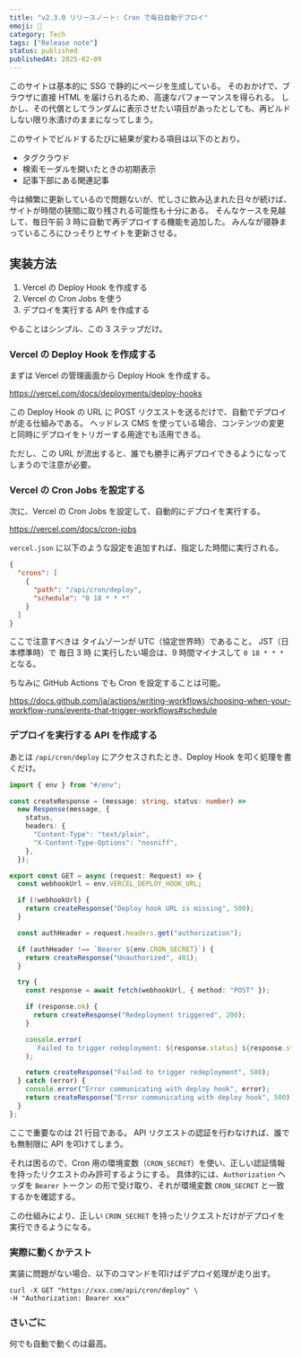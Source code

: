 ```yaml
---
title: "v2.3.0 リリースノート: Cron で毎日自動デプロイ"
emoji: 🚀
category: Tech
tags: ["Release note"]
status: published
publishedAt: 2025-02-09
---
```


このサイトは基本的に SSG で静的にページを生成している。
そのおかげで、ブラウザに直接 HTML を届けられるため、高速なパフォーマンスを得られる。
しかし、その代償としてランダムに表示させたい項目があったとしても、再ビルドしない限り氷漬けのままになってしまう。

このサイトでビルドするたびに結果が変わる項目は以下のとおり。

- タグクラウド
- 検索モーダルを開いたときの初期表示
- 記事下部にある関連記事

今は頻繁に更新しているので問題ないが、忙しさに飲み込まれた日々が続けば、サイトが時間の狭間に取り残される可能性も十分にある。
そんなケースを見越して、毎日午前 3 時に自動で再デプロイする機能を追加した。
みんなが寝静まっているころにひっそりとサイトを更新させる。

## 実装方法

1. Vercel の Deploy Hook を作成する
2. Vercel の Cron Jobs を使う
3. デプロイを実行する API を作成する

やることはシンプル、この 3 ステップだけ。

### Vercel の Deploy Hook を作成する

まずは Vercel の管理画面から Deploy Hook を作成する。

https://vercel.com/docs/deployments/deploy-hooks

この Deploy Hook の URL に POST リクエストを送るだけで、自動でデプロイが走る仕組みである。
ヘッドレス CMS を使っている場合、コンテンツの変更と同時にデプロイをトリガーする用途でも活用できる。

ただし、この URL が流出すると、誰でも勝手に再デプロイできるようになってしまうので注意が必要。

<Alert type='warning' description='デフォルトだとビルドキャッシュが有効になっているため、Cron によるデプロイを実行してもアプリケーションの更新がされない。Deploy Hook URL の末尾に `?buildCache=false` を付与することで、ビルドキャッシュを無効化できる。' />

### Vercel の Cron Jobs を設定する

次に、Vercel の Cron Jobs を設定して、自動的にデプロイを実行する。

https://vercel.com/docs/cron-jobs

`vercel.json` に以下のような設定を追加すれば、指定した時間に実行される。

```json title="vercel.json"
{
  "crons": [
    {
      "path": "/api/cron/deploy",
      "schedule": "0 18 * * *"
    }
  ]
}
```

ここで注意すべきは タイムゾーンが UTC（協定世界時）であること。
JST（日本標準時）で 毎日 3 時 に実行したい場合は、9 時間マイナスして `0 18 * * *` となる。

ちなみに GitHub Actions でも Cron を設定することは可能。

https://docs.github.com/ja/actions/writing-workflows/choosing-when-your-workflow-runs/events-that-trigger-workflows#schedule

### デプロイを実行する API を作成する

あとは `/api/cron/deploy` にアクセスされたとき、Deploy Hook を叩く処理を書くだけ。

```ts title="apps/web/src/app/api/cron/deploy/route.ts" showLineNumbers
import { env } from "#/env";

const createResponse = (message: string, status: number) =>
  new Response(message, {
    status,
    headers: {
      "Content-Type": "text/plain",
      "X-Content-Type-Options": "nosniff",
    },
  });

export const GET = async (request: Request) => {
  const webhookUrl = env.VERCEL_DEPLOY_HOOK_URL;

  if (!webhookUrl) {
    return createResponse("Deploy hook URL is missing", 500);
  }

  const authHeader = request.headers.get("authorization");

  if (authHeader !== `Bearer ${env.CRON_SECRET}`) {
    return createResponse("Unauthorized", 401);
  }

  try {
    const response = await fetch(webhookUrl, { method: "POST" });

    if (response.ok) {
      return createResponse("Redeployment triggered", 200);
    }

    console.error(
      `Failed to trigger redeployment: ${response.status} ${response.statusText}`,
    );

    return createResponse("Failed to trigger redeployment", 500);
  } catch (error) {
    console.error("Error communicating with deploy hook", error);
    return createResponse("Error communicating with deploy hook", 500);
  }
};
```

ここで重要なのは 21 行目である。
API リクエストの認証を行わなければ、誰でも無制限に API を叩けてしまう。

それは困るので、Cron 用の環境変数（`CRON_SECRET`）を使い、正しい認証情報を持ったリクエストのみ許可するようにする。
具体的には、`Authorization` ヘッダを `Bearer` トークン の形で受け取り、それが環境変数 `CRON_SECRET` と一致するかを確認する。

この仕組みにより、正しい `CRON_SECRET` を持ったリクエストだけがデプロイを実行できるようになる。

### 実際に動くかテスト

実装に問題がない場合、以下のコマンドを叩けばデプロイ処理が走り出す。

```shell
curl -X GET "https://xxx.com/api/cron/deploy" \
-H "Authorization: Bearer xxx"
```

### さいごに

何でも自動で動くのは最高。
